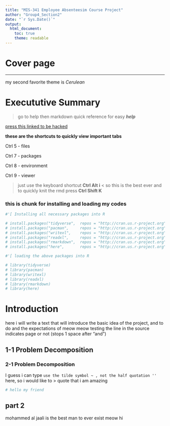 ---
title: "MIS-341 Employee Absenteesim Course Project"
author: "Group4_Section2"
date: "`r Sys.Date()`"
output: 
  html_document:
    toc: true
    theme: readable
---

# Cover page




-----

my second favorite theme is         $Cerulean$


# Execututive Summary
> go to help then markdown quick reference for easy __*help*__

[press this linked to be hacked](https://www.youtube.com/watch?v=tKUufzpoHDE&t=183s&ab_channel=JalayerAcademy)

**these are the shortcuts to quickly view important tabs**

Ctrl 5 - files

Ctrl 7 - packages

Ctrl 8 - environment

Ctrl 9 - viewer

> just use the keyboard shortcut __Ctrl Alt i__ < so this is the best ever
> and to quickly knit the rmd press **Ctrl Shift K**

### this is chunk for installing and loading my codes


```{r Packages}


#'[ Installing all necessary packages into R

# install.packages("tidyverse",  repos = "http://cran.us.r-project.org")
# install.packages("pacman",     repos = "http://cran.us.r-project.org")
# install.packages("writexl",    repos = "http://cran.us.r-project.org")
# install.packages("readxl",     repos = "http://cran.us.r-project.org")
# install.packages("rmarkdown",  repos = "http://cran.us.r-project.org")       
# install.packages("here",       repos = "http://cran.us.r-project.org")

#'[ loading the above packages into R

# library(tidyverse)
# library(pacman)
# library(writexl)
# library(readxl)
# library(rmarkdown)
# library(here)


```


# Introduction

here i will write a text that will introduce the basic idea of the project, 
and to do and the expectations of meow meow testing the line in the source 
indicates page or not (stops 1 space after "and")

## 1-1    Problem Decomposition


### 2-1 Problem Decomposition

I guess i can type `use the tilde symbol ~ , not the half quotation '' ` here, so i would like to > quote that i am amazing



```{r tilde_is_amazing}

# hello my friend

```



## part 2

mohammed al jaali is the best man to ever exist meow hi















